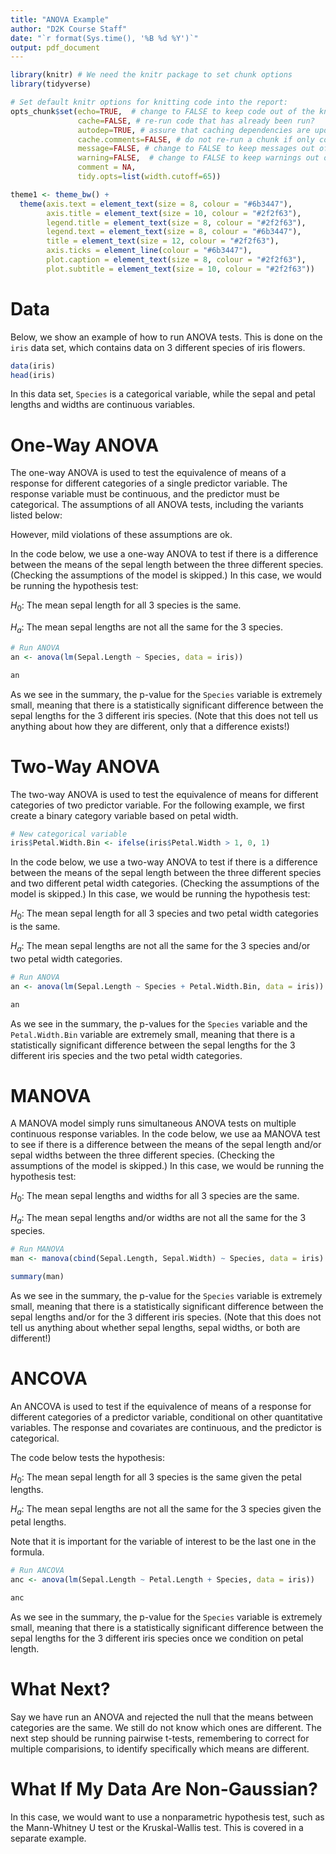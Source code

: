 ```yaml
---
title: "ANOVA Example"
author: "D2K Course Staff"
date: "`r format(Sys.time(), '%B %d %Y')`"
output: pdf_document
---
```


```r
library(knitr) # We need the knitr package to set chunk options
library(tidyverse)

# Set default knitr options for knitting code into the report:
opts_chunk$set(echo=TRUE,  # change to FALSE to keep code out of the knitted document
               cache=FALSE, # re-run code that has already been run?
               autodep=TRUE, # assure that caching dependencies are updated correctly
               cache.comments=FALSE, # do not re-run a chunk if only comments are changed
               message=FALSE, # change to FALSE to keep messages out of the knitted document
               warning=FALSE,  # change to FALSE to keep warnings out of the knitted document
               comment = NA,
               tidy.opts=list(width.cutoff=65))

theme1 <- theme_bw() +
  theme(axis.text = element_text(size = 8, colour = "#6b3447"),
        axis.title = element_text(size = 10, colour = "#2f2f63"),
        legend.title = element_text(size = 8, colour = "#2f2f63"),
        legend.text = element_text(size = 8, colour = "#6b3447"), 
        title = element_text(size = 12, colour = "#2f2f63"), 
        axis.ticks = element_line(colour = "#6b3447"),
        plot.caption = element_text(size = 8, colour = "#2f2f63"),
        plot.subtitle = element_text(size = 10, colour = "#2f2f63"))
```

# Data

Below, we show an example of how to run ANOVA tests. This is done on the `iris` data set, which contains data on 3 different species of iris flowers. 

```r
data(iris)
head(iris)
```

In this data set, `Species` is a categorical variable, while the sepal and petal lengths and widths are continuous variables.

\newpage

# One-Way ANOVA

The one-way ANOVA is used to test the equivalence of means of a response for different categories of a single predictor variable. The response variable must be continuous, and the predictor must be categorical. The assumptions of all ANOVA tests, including the variants listed below:

\begin{itemize}
    \item The population follows a normal distribution.
    \item Samples are independent.
    \item The variance of the response variable is the same between groups.
\end{itemize} However, mild violations of these assumptions are ok. 

In the code below, we use a one-way ANOVA to test if there is a difference between the means of the sepal length between the three different species. (Checking the assumptions of the model is skipped.) In this case, we would be running the hypothesis test:


$H_0$: The mean sepal length for all 3 species is the same.

$H_a$: The mean sepal lengths are not all the same for the 3 species.


```r
# Run ANOVA
an <- anova(lm(Sepal.Length ~ Species, data = iris))

an
```

As we see in the summary, the p-value for the `Species` variable is extremely small, meaning that there is a statistically significant difference between the sepal lengths for the 3 different iris species. (Note that this does not tell us anything about how they are different, only that a difference exists!)

\newpage

# Two-Way ANOVA

The two-way ANOVA is used to test the equivalence of means for different categories of two predictor variable. For the following example, we first create a binary category variable based on petal width.

```r
# New categorical variable
iris$Petal.Width.Bin <- ifelse(iris$Petal.Width > 1, 0, 1)
```

In the code below, we use a two-way ANOVA to test if there is a difference between the means of the sepal length between the three different species and two different petal width categories. (Checking the assumptions of the model is skipped.) In this case, we would be running the hypothesis test:


$H_0$: The mean sepal length for all 3 species and two petal width categories is the same.

$H_a$: The mean sepal lengths are not all the same for the 3 species and/or two petal width categories.

```r
# Run ANOVA
an <- anova(lm(Sepal.Length ~ Species + Petal.Width.Bin, data = iris))

an
```

As we see in the summary, the p-values for the `Species` variable and the `Petal.Width.Bin` variable are extremely small, meaning that there is a statistically significant difference between the sepal lengths for the 3 different iris species and the two petal width categories. 

\newpage

# MANOVA

A MANOVA model simply runs simultaneous ANOVA tests on multiple continuous response variables. In the code below, we use aa MANOVA test to see if there is a difference between the means of the sepal length and/or sepal widths between the three different species. (Checking the assumptions of the model is skipped.) In this case, we would be running the hypothesis test:


$H_0$: The mean sepal lengths and widths for all 3 species are the same.

$H_a$: The mean sepal lengths and/or widths are not all the same for the 3 species.

```r
# Run MANOVA
man <- manova(cbind(Sepal.Length, Sepal.Width) ~ Species, data = iris)

summary(man)
```

As we see in the summary, the p-value for the `Species` variable is extremely small, meaning that there is a statistically significant difference between the sepal lengths and/or for the 3 different iris species. (Note that this does not tell us anything about whether sepal lengths, sepal widths, or both are different!)

\newpage

# ANCOVA

An ANCOVA is used to test if the equivalence of means of a response for different categories of a predictor variable, conditional on other quantitative variables. The response and covariates are continuous, and the predictor is categorical.  

The code below tests the hypothesis:

$H_0$: The mean sepal length for all 3 species is the same given the petal lengths.

$H_a$: The mean sepal lengths are not all the same for the 3 species given the petal lengths.

Note that it is important for the variable of interest to be the last one in the formula.

```r
# Run ANCOVA
anc <- anova(lm(Sepal.Length ~ Petal.Length + Species, data = iris))

anc
```

As we see in the summary, the p-value for the `Species` variable is extremely small, meaning that there is a statistically significant difference between the sepal lengths for the 3 different iris species once we condition on petal length.

\newpage

# What Next?

Say we have run an ANOVA and rejected the null that the means between categories are the same. We still do not know which ones are different. The next step should be running pairwise t-tests, remembering to correct for multiple comparisions, to identify specifically which means are different.

# What If My Data Are Non-Gaussian?

In this case, we would want to use a nonparametric hypothesis test, such as the Mann-Whitney U test or the Kruskal-Wallis test. This is covered in a separate example.